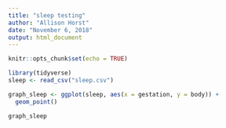 ```yaml
---
title: "sleep testing"
author: "Allison Horst"
date: "November 6, 2018"
output: html_document
---
```


```r
knitr::opts_chunk$set(echo = TRUE)
```

```r
library(tidyverse)
sleep <- read_csv("sleep.csv")

graph_sleep <- ggplot(sleep, aes(x = gestation, y = body)) +
  geom_point()

graph_sleep
```

